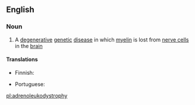 ==English==

===Noun===
{{wikipedia}}
{{en-noun|-|adrenoleukodystrophies}}

# {{lb|en|medicine}} A [[degenerative]] [[genetic]] [[disease]] in which [[myelin]] is lost from [[nerve cell]]s in the [[brain]]

====Translations====
{{trans-top|disease}}
* Finnish: {{t|fi|adrenoleukodystrofia}}
{{trans-mid}}
* Portuguese: {{t+|pt|adrenoleucodistrofia|f}}
{{trans-bottom}}

[[pl:adrenoleukodystrophy]]